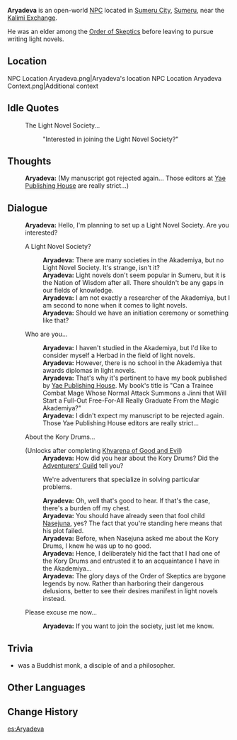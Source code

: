 {{Character Infobox
|type             = Open-World NPC
|image            = NPC Aryadeva.png
|region           = Sumeru
|location         = Sumeru
|affiliation      = Order of Skeptics
|affiliationNote  = formerly
|title            =
|ancestry         = <!-- Clan/family -->
|father           = 
|mother           = 
|spouse           = 
|sibling          = 
|child            = 
|relative         = 
|voiceEN          = 
|voiceCN          = 
|voiceJP          = 
|dialoguereward   = 
}}
'''Aryadeva''' is an open-world [[NPC]] located in [[Sumeru City]], [[Sumeru]], near the [[Kalimi Exchange]].

He was an elder among the [[Order of Skeptics]] before leaving to pursue writing light novels.

==Location==
<gallery>
NPC Location Aryadeva.png|Aryadeva's location
NPC Location Aryadeva Context.png|Additional context
</gallery>
<!--
==Profile==
''(To be added.)''

===Appearance===
''(To be added.)''

==Quests and Events==
{{Quests and Events}}
-->
==Idle Quotes==
{{Dialogue Start}}
: {{DIcon|Idle}} The Light Novel Society...
:: {{A|VO Aryadeva 01.ogg}} "Interested in joining the Light Novel Society?"
{{Dialogue End}}

==Thoughts==
{{All Schemes to Know Explanation|name=Aryadeva}}
{{Dialogue Start}}
:{{A|VO Aryadeva All Schemes to Know 01.ogg}} '''Aryadeva:''' (My manuscript got rejected again... Those editors at [[Yae Publishing House]] are really strict...)
{{Dialogue End}}

==Dialogue ==
{{Dialogue Start}}
:'''Aryadeva:''' Hello, I'm planning to set up a Light Novel Society. Are you interested?
:{{DIcon}} A Light Novel Society?
::'''Aryadeva:''' There are many societies in the Akademiya, but no Light Novel Society. It's strange, isn't it?
::'''Aryadeva:''' Light novels don't seem popular in Sumeru, but it is the Nation of Wisdom after all. There shouldn't be any gaps in our fields of knowledge.
::'''Aryadeva:''' I am not exactly a researcher of the Akademiya, but I am second to none when it comes to light novels.
::'''Aryadeva:''' Should we have an initiation ceremony or something like that?
:{{DIcon}} Who are you...
::'''Aryadeva:''' I haven't studied in the Akademiya, but I'd like to consider myself a Herbad in the field of light novels.
::'''Aryadeva:''' However, there is no school in the Akademiya that awards diplomas in light novels.
::'''Aryadeva:''' That's why it's pertinent to have my book published by [[Yae Publishing House]]. My book's title is "Can a Trainee Combat Mage Whose Normal Attack Summons a Jinni that Will Start a Full-Out Free-For-All Really Graduate From the Magic Akademiya?"
::'''Aryadeva:''' I didn't expect my manuscript to be rejected again. Those Yae Publishing House editors are really strict...
:{{DIcon}} About the Kory Drums...
:;(Unlocks after completing [[Khvarena of Good and Evil]])
::'''Aryadeva:''' How did you hear about the Kory Drums? Did the [[Adventurers' Guild]] tell you?
::{{DIcon}} We're adventurers that specialize in solving particular problems.
::'''Aryadeva:''' Oh, well that's good to hear. If that's the case, there's a burden off my chest.
::'''Aryadeva:''' You should have already seen that fool child [[Nasejuna]], yes? The fact that you're standing here means that his plot failed.
::'''Aryadeva:''' Before, when Nasejuna asked me about the Kory Drums, I knew he was up to no good.
::'''Aryadeva:''' Hence, I deliberately hid the fact that I had one of the Kory Drums and entrusted it to an acquaintance I have in the Akademiya...
::'''Aryadeva:''' The glory days of the Order of Skeptics are bygone legends by now. Rather than harboring their dangerous delusions, {{sic|its}} better to see their desires manifest in light novels instead.
:{{DIcon}} Please excuse me now...
::'''Aryadeva:''' If you want to join the society, just let me know.
{{Dialogue End}}
<!--
==Event Dialogue==
===Event Name===
{{Dialogue Start}}
:'''{{subst:PAGENAME}}:'''
{{Dialogue End}}

==Trivia==
* 
-->

==Trivia==

* {{W|Aryadeva}} was a {{W|Mahayana}} Buddhist monk, a disciple of {{W|Nagarjuna}} and a {{W|Madhyamaka}} philosopher.

==Other Languages ==
{{Other Languages
|default_hidden = 1
|en       = Aryadeva
|zhs      = 阿亚德瓦
|zhs_rm   = Āyǎdéwǎ
|zht      = 阿亞德瓦
|zht_rm   = Āyǎdéwǎ
|ja       = アーリヤデーバ
|ja_rm    = Aariyadeeba
|ko       = 아리야데바
|es       = Aryadeva
|fr       = Aryadeva
|ru       = Айядва
|th       = Aryadeva
|vi       = Aryadeva
|de       = Aryadeva
|id       = Aryadeva
|pt       = Aryadeva
|tr       = Aryadeva
|it       = Aryadeva
}}

==Change History==
{{Change History|3.0}}

[[es:Aryadeva]]